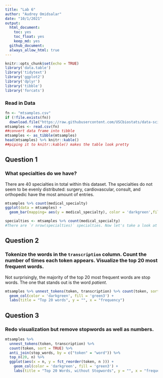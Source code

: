 ```yaml
---
title: "Lab 6"
author: "Audrey Omidsalar"
date: "10/1/2021"
output:
  html_document:
    toc: yes
    toc_float: yes
    keep_md: yes
  github_document:
  always_allow_html: true
---
```


```r
knitr::opts_chunk$set(echo = TRUE)
library('data.table')
library('tidytext')
library('ggplot2')
library('dplyr')
library('tibble')
library('forcats')
```

### Read in Data
```r
fn <- "mtsamples.csv"
if (!file.exists(fn))
  download.file("https://raw.githubusercontent.com/USCbiostats/data-science-data/master/00_mtsamples/mtsamples.csv", destfile = fn)
mtsamples <- read.csv(fn)
##convert data frame into tibble
mtsamples <- as_tibble(mtsamples)
head(mtsamples) %>% knitr::kable()
##piping it to knitr::kable() makes the table look pretty
```
## Question 1
### What specialties do we have?
There are 40 specialties in total within this dataset. The specialties do not seem to be evenly distributed: surgery, cardiovascular, consult, and orthopedic have the most amount of entries.
```r
mtsamples %>% count(medical_specialty)
ggplot(data = mtsamples) +
  geom_bar(mapping= aes(y = medical_specialty), color = 'darkgreen',fill = 'green3')

```
```r
specialties <- mtsamples %>% count(medical_specialty)
#There are `r nrow(specialties)` specialties. Now let's take a look at the distribution
```
## Question 2
### Tokenize the words in the `transcription` column. Count the number of times each token appears. Visualize the top 20 most frequent words.
Not surprisingly, the majority of the top 20 most frequent words are stop words. The one that stands out is the word *patient*.
```r
mtsamples %>% unnest_tokens(token, transcription) %>% count(token, sort = TRUE) %>% top_n(20, n) %>% ggplot(aes(x = n, y = fct_reorder(token, n ))) + 
  geom_col(color = 'darkgreen', fill = 'green3') +
  labs(title = "Top 20 words", y = "", x = "frequency")
```

## Question 3

### Redo visualization but remove stopwords as well as numbers.

```r
mtsamples %>%
  unnest_tokens(token, transcription) %>%
  count(token, sort = TRUE) %>% 
  anti_join(stop_words, by = c("token" = "word")) %>% 
  top_n(20, n) %>% 
  ggplot(aes(x = n, y = fct_reorder(token, n ))) + 
    geom_col(color = 'darkgreen', fill = 'green3') +
    labs(title = "Top 20 Words, without Stopwords", y = "", x = "frequency")
```

